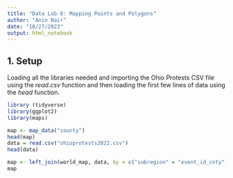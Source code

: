 ---
title: "Data Lab 8: Mapping Points and Polygons"
author: "Anin Nair" 
date: "10/27/2023" 
output: html_notebook
---

## 1. Setup
Loading all the libraries needed and importing the Ohio Protests CSV file using the *read.csv* function and then loading the first few lines of data using the *head* function.

```{r}
library (tidyverse)
library(ggplot2)
library(maps)
```


```{r}
map <- map_data("county")
head(map)
data = read.csv("ohioprotests2022.csv")
head(data)
``````

```{r}
map <- left_join(world_map, data, by = c("subregion" = "event_id_cnty"))
map
```

